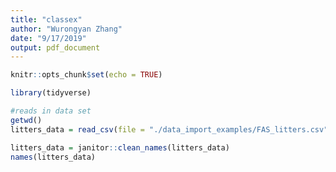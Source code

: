 ```yaml
---
title: "classex"
author: "Wurongyan Zhang"
date: "9/17/2019"
output: pdf_document
---
```


```r
knitr::opts_chunk$set(echo = TRUE)
```

```r
library(tidyverse)
```

```r
#reads in data set
getwd()
litters_data = read_csv(file = "./data_import_examples/FAS_litters.csv")
```

```r
litters_data = janitor::clean_names(litters_data)
names(litters_data)
```


































